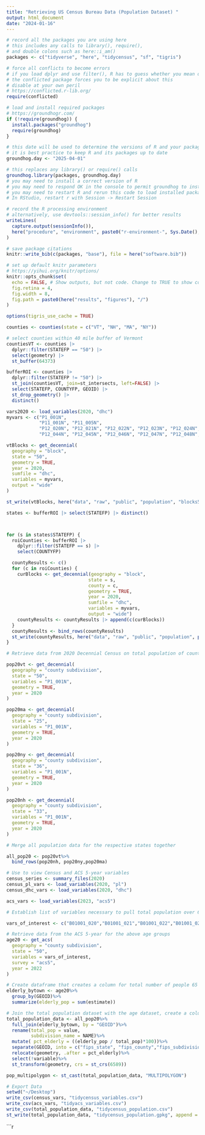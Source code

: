 ```yaml
---
title: "Retrieving US Census Bureau Data (Population Dataset) "
output: html_document
date: "2024-01-16"
---
```


```r
# record all the packages you are using here
# this includes any calls to library(), require(),
# and double colons such as here::i_am()
packages <- c("tidyverse", "here", "tidycensus", "sf", "tigris")

# force all conflicts to become errors
# if you load dplyr and use filter(), R has to guess whether you mean dplyr::filter() or stats::filter()
# the conflicted package forces you to be explicit about this
# disable at your own peril
# https://conflicted.r-lib.org/
require(conflicted)

# load and install required packages
# https://groundhogr.com/
if (!require(groundhog)) {
  install.packages("groundhog")
  require(groundhog)
}

# this date will be used to determine the versions of R and your packages
# it is best practice to keep R and its packages up to date
groundhog.day <- "2025-04-01"

# this replaces any library() or require() calls
groundhog.library(packages, groundhog.day)
# you may need to install a correct version of R
# you may need to respond OK in the console to permit groundhog to install packages
# you may need to restart R and rerun this code to load installed packages
# In RStudio, restart r with Session -> Restart Session
```


```r
# record the R processing environment
# alternatively, use devtools::session_info() for better results
writeLines(
  capture.output(sessionInfo()),
  here("procedure", "environment", paste0("r-environment-", Sys.Date(), ".txt"))
)

# save package citations
knitr::write_bib(c(packages, "base"), file = here("software.bib"))

# set up default knitr parameters
# https://yihui.org/knitr/options/
knitr::opts_chunk$set(
  echo = FALSE, # Show outputs, but not code. Change to TRUE to show code as well
  fig.retina = 4,
  fig.width = 8,
  fig.path = paste0(here("results", "figures"), "/")
)

options(tigris_use_cache = TRUE)
```


```r
counties <- counties(state = c("VT", "NH", "MA", "NY"))
```


```r
# select counties within 40 mile buffer of Vermont
countiesVT <- counties |> 
  dplyr::filter(STATEFP == "50") |> 
  select(geometry) |> 
  st_buffer(64373)

bufferROI <- counties |> 
  dplyr::filter(STATEFP != "50") |> 
  st_join(countiesVT, join=st_intersects, left=FALSE) |> 
  select(STATEFP, COUNTYFP, GEOID) |> 
  st_drop_geometry() |> 
  distinct()
```


```r
vars2020 <- load_variables(2020, "dhc")
myvars <- c("P1_001N", 
            "P11_001N", "P11_005N", 
            "P12_020N", "P12_021N", "P12_022N", "P12_023N", "P12_024N", "P12_025N",
            "P12_044N", "P12_045N", "P12_046N", "P12_047N", "P12_048N", "P12_049N")

```


```r
vtBlocks <- get_decennial(
  geography = "block",
  state = "50",
  geometry = TRUE,
  year = 2020,
  sumfile = "dhc",
  variables = myvars,
  output = "wide"
)

st_write(vtBlocks, here("data", "raw", "public", "population", "blocks50.gpkg"))
```

```r
states <- bufferROI |> select(STATEFP) |> distinct()



for (s in states$STATEFP) {
  roiCounties <- bufferROI |> 
    dplyr::filter(STATEFP == s) |> 
    select(COUNTYFP)

  countyResults <- c()  
  for (c in roiCounties) {
    curBlocks <- get_decennial(geography = "block",
                              state = s,
                              county = c,
                              geometry = TRUE,
                              year = 2020,
                              sumfile = "dhc",
                              variables = myvars,
                              output = "wide")
    countyResults <- countyResults |> append(c(curBlocks))
  }
  countyResults <- bind_rows(countyResults)
  st_write(countyResults, here("data", "raw", "public", "population", paste0("blocks", s, ".gpkg")))
}

```



```r
# Retrieve data from 2020 Decennial Census on total population of county subdivisions in VT, NY, NH, and MA. Contains geographic data through geometry setting below:

pop20vt <- get_decennial(
  geography = "county subdivision",
  state = "50",
  variables = "P1_001N",
  geometry = TRUE,
  year = 2020
)

pop20ma <- get_decennial(
  geography = "county subdivision",
  state = "25",
  variables = "P1_001N",
  geometry = TRUE,
  year = 2020
)

pop20ny <- get_decennial(
  geography = "county subdivision",
  state = "36",
  variables = "P1_001N",
  geometry = TRUE,
  year = 2020
)

pop20nh <- get_decennial(
  geography = "county subdivision",
  state = "33",
  variables = "P1_001N",
  geometry = TRUE,
  year = 2020
)

# Merge all population data for the respective states together

all_pop20 <- pop20vt%>%
  bind_rows(pop20nh, pop20ny,pop20ma)
```



```r

# Use to view Census and ACS 5-year variables
census_series <- summary_files(2020)
census_pl_vars <- load_variables(2020, "pl")
census_dhc_vars <- load_variables(2020, "dhc")

acs_vars <- load_variables(2023, "acs5")

# Establish list of variables necessary to pull total population over 65. Includes age groups 65 and older for both males and females, the groups are as follows: 65 and 66, 67 to 69, 70 to 74, 75 to 79, 80 to 84, 84 and over. Variables were found using the acs_vars df above. 

vars_of_interest <- c("B01001_020","B01001_021","B01001_022","B01001_023","B01001_024","B01001_025","B01001_044", "B01001_045", "B01001_046", "B01001_047", "B01001_048", "B01001_049")
```



```r
# Retrieve data from the ACS 5-year for the above age groups 
age20 <- get_acs(
  geography = "county subdivision",
  state = "50",
  variables = vars_of_interest,
  survey = "acs5",
  year = 2022
)

# Create dataframe that creates a column for total number of people 65 and over (elderly) for each town GEOID
elderly_bytown <- age20%>%
  group_by(GEOID)%>%
  summarize(elderly_pop = sum(estimate))

# Join the total population dataset with the age dataset, create a column for % elderly, and modify the GEOID to include the state, county, and town FIPS codes so they can be joined to other population data in later analysis. Clean and reorder data. Change CRS to VT state plane EPSG 6589.
total_population_data <- all_pop20%>%
  full_join(elderly_bytown, by = "GEOID")%>%
  rename(total_pop = value,
         subdivision_name = NAME)%>%
  mutate( pct_elderly = ((elderly_pop / total_pop)*100))%>%
  separate(GEOID, into = c("fips_state", "fips_county","fips_subdivision"), sep = c(2,5), remove = FALSE)%>%
  relocate(geometry, .after = pct_elderly)%>%
  select(!variable)%>%
  st_transform(geometry, crs = st_crs(6589))

pop_multipolygon <- st_cast(total_population_data, "MULTIPOLYGON")
```
  
   


```r
# Export Data
setwd("~/Desktop")
write_csv(census_vars, "tidycensus_variables.csv")
write_csv(acs_vars, "tidyacs_variables.csv")
write_csv(total_population_data, "tidycensus_population.csv")
st_write(total_population_data, "tidycensus_population.gpkg", append = FALSE)
```


```r


